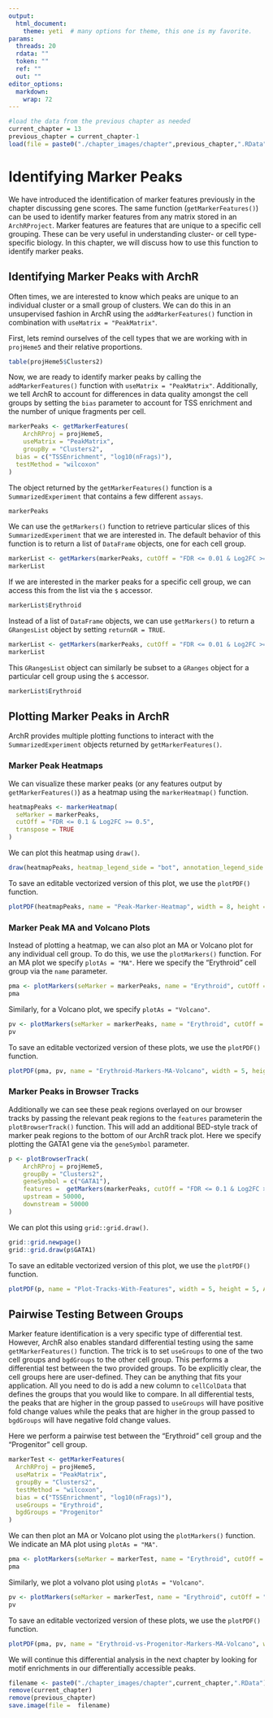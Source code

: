 ```yaml
---
output:
  html_document:
    theme: yeti  # many options for theme, this one is my favorite.
params:
  threads: 20
  rdata: ""
  token: ""
  ref: ""
  out: ""
editor_options: 
  markdown: 
    wrap: 72
---
```


```r
#load the data from the previous chapter as needed
current_chapter = 13
previous_chapter = current_chapter-1
load(file = paste0("./chapter_images/chapter",previous_chapter,".RData"))
```

# Identifying Marker Peaks

We have introduced the identification of marker features previously in the chapter discussing gene scores. The same function (`getMarkerFeatures()`) can be used to identify marker features from any matrix stored in an `ArchRProject`. Marker features are features that are unique to a specific cell grouping. These can be very useful in understanding cluster- or cell type-specific biology. In this chapter, we will discuss how to use this function to identify marker peaks.

## Identifying Marker Peaks with ArchR

Often times, we are interested to know which peaks are unique to an individual cluster or a small group of clusters. We can do this in an unsupervised fashion in ArchR using the `addMarkerFeatures()` function in combination with `useMatrix = "PeakMatrix"`.

First, lets remind ourselves of the cell types that we are working with in `projHeme5` and their relative proportions.
```r
table(projHeme5$Clusters2)
```

Now, we are ready to identify marker peaks by calling the `addMarkerFeatures()` function with `useMatrix = "PeakMatrix"`. Additionally, we tell ArchR to account for differences in data quality amongst the cell groups by setting the `bias` parameter to account for TSS enrichment and the number of unique fragments per cell.

```r
markerPeaks <- getMarkerFeatures(
	ArchRProj = projHeme5, 
	useMatrix = "PeakMatrix", 
	groupBy = "Clusters2",
  bias = c("TSSEnrichment", "log10(nFrags)"),
  testMethod = "wilcoxon"
)
```

The object returned by the `getMarkerFeatures()` function is a `SummarizedExperiment` that contains a few different `assays`.
```r
markerPeaks
```

We can use the `getMarkers()` function to retrieve particular slices of this `SummarizedExperiment` that we are interested in. The default behavior of this function is to return a list of `DataFrame` objects, one for each cell group.
```r
markerList <- getMarkers(markerPeaks, cutOff = "FDR <= 0.01 & Log2FC >= 1")
markerList
```

If we are interested in the marker peaks for a specific cell group, we can access this from the list via the `$` accessor.
```r
markerList$Erythroid
```

Instead of a list of `DataFrame` objects, we can use `getMarkers()` to return a `GRangesList` object by setting `returnGR = TRUE`.
```r
markerList <- getMarkers(markerPeaks, cutOff = "FDR <= 0.01 & Log2FC >= 1", returnGR = TRUE)
markerList
```


This `GRangesList` object can similarly be subset to a `GRanges` object for a particular cell group using the `$` accessor.
```r
markerList$Erythroid
```

## Plotting Marker Peaks in ArchR

ArchR provides multiple plotting functions to interact with the `SummarizedExperiment` objects returned by `getMarkerFeatures()`.

### Marker Peak Heatmaps

We can visualize these marker peaks (or any features output by `getMarkerFeatures()`) as a heatmap using the `markerHeatmap()` function.

```r
heatmapPeaks <- markerHeatmap(
  seMarker = markerPeaks, 
  cutOff = "FDR <= 0.1 & Log2FC >= 0.5",
  transpose = TRUE
)
```

We can plot this heatmap using `draw()`.
```r
draw(heatmapPeaks, heatmap_legend_side = "bot", annotation_legend_side = "bot")
```

To save an editable vectorized version of this plot, we use the `plotPDF()` function.
```r
plotPDF(heatmapPeaks, name = "Peak-Marker-Heatmap", width = 8, height = 6, ArchRProj = projHeme5, addDOC = FALSE)
```

### Marker Peak MA and Volcano Plots

Instead of plotting a heatmap, we can also plot an MA or Volcano plot for any individual cell group. To do this, we use the `plotMarkers()` function. For an MA plot we specify `plotAs = "MA"`. Here we specify the "Erythroid" cell group via the `name` parameter.
```r
pma <- plotMarkers(seMarker = markerPeaks, name = "Erythroid", cutOff = "FDR <= 0.1 & Log2FC >= 1", plotAs = "MA")
pma
```

Similarly, for a Volcano plot, we specify `plotAs = "Volcano"`.
```r
pv <- plotMarkers(seMarker = markerPeaks, name = "Erythroid", cutOff = "FDR <= 0.1 & Log2FC >= 1", plotAs = "Volcano")
pv
```

To save an editable vectorized version of these plots, we use the `plotPDF()` function.

```r
plotPDF(pma, pv, name = "Erythroid-Markers-MA-Volcano", width = 5, height = 5, ArchRProj = projHeme5, addDOC = FALSE)
```

### Marker Peaks in Browser Tracks

Additionally we can see these peak regions overlayed on our browser tracks by passing the relevant peak regions to the `features` parameterin the `plotBrowserTrack()` function. This will add an additional BED-style track of marker peak regions to the bottom of our ArchR track plot. Here we specify plotting the GATA1 gene via the `geneSymbol` parameter.

```r
p <- plotBrowserTrack(
    ArchRProj = projHeme5, 
    groupBy = "Clusters2", 
    geneSymbol = c("GATA1"),
    features =  getMarkers(markerPeaks, cutOff = "FDR <= 0.1 & Log2FC >= 1", returnGR = TRUE)["Erythroid"],
    upstream = 50000,
    downstream = 50000
)
```

We can plot this using `grid::grid.draw()`.
```r
grid::grid.newpage()
grid::grid.draw(p$GATA1)
```

To save an editable vectorized version of this plot, we use the `plotPDF()` function.

```r
plotPDF(p, name = "Plot-Tracks-With-Features", width = 5, height = 5, ArchRProj = projHeme5, addDOC = FALSE)
```

## Pairwise Testing Between Groups

Marker feature identification is a very specific type of differential test. However, ArchR also enables standard differential testing using the same `getMarkerFeatures()` function. The trick is to set `useGroups` to one of the two cell groups and `bgdGroups` to the other cell group. This performs a differential test between the two provided groups. To be explicitly clear, the cell groups here are user-defined. They can be anything that fits your application. All you need to do is add a new column to `cellColData` that defines the groups that you would like to compare. In all differential tests, the peaks that are higher in the group passed to `useGroups` will have positive fold change values while the peaks that are higher in the group passed to `bgdGroups` will have negative fold change values. 

Here we perform a pairwise test between the "Erythroid" cell group and the "Progenitor" cell group.

```r
markerTest <- getMarkerFeatures(
  ArchRProj = projHeme5, 
  useMatrix = "PeakMatrix",
  groupBy = "Clusters2",
  testMethod = "wilcoxon",
  bias = c("TSSEnrichment", "log10(nFrags)"),
  useGroups = "Erythroid",
  bgdGroups = "Progenitor"
)
```

We can then plot an MA or Volcano plot using the `plotMarkers()` function. We indicate an MA plot using `plotAs = "MA"`.

```r
pma <- plotMarkers(seMarker = markerTest, name = "Erythroid", cutOff = "FDR <= 0.1 & abs(Log2FC) >= 1", plotAs = "MA")
pma
```

Similarly, we plot a volvano plot using `plotAs = "Volcano"`.
```r
pv <- plotMarkers(seMarker = markerTest, name = "Erythroid", cutOff = "FDR <= 0.1 & abs(Log2FC) >= 1", plotAs = "Volcano")
pv
```

To save an editable vectorized version of these plots, we use the `plotPDF()` function.

```r
plotPDF(pma, pv, name = "Erythroid-vs-Progenitor-Markers-MA-Volcano", width = 5, height = 5, ArchRProj = projHeme5, addDOC = FALSE)
```

We will continue this differential analysis in the next chapter by looking for motif enrichments in our differentially accessible peaks.


```r
filename <- paste0("./chapter_images/chapter",current_chapter,".RData")
remove(current_chapter)
remove(previous_chapter)
save.image(file =  filename)
```